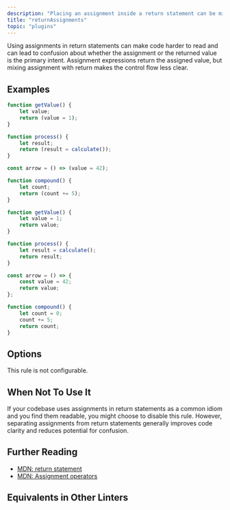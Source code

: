 ```yaml
---
description: "Placing an assignment inside a return statement can be misleading and is often a sign of a logical mistake."
title: "returnAssignments"
topic: "plugins"
---
```



<RuleSummary plugin="ts" rule="returnAssignments" />

Using assignments in return statements can make code harder to read and can lead to confusion about whether the assignment or the returned value is the primary intent.
Assignment expressions return the assigned value, but mixing assignment with return makes the control flow less clear.

## Examples

<Tabs>
<TabItem label="❌ Incorrect">

```ts
function getValue() {
	let value;
	return (value = 1);
}
```

```ts
function process() {
	let result;
	return (result = calculate());
}
```

```ts
const arrow = () => (value = 42);
```

```ts
function compound() {
	let count;
	return (count += 5);
}
```

</TabItem>
<TabItem label="✅ Correct">

```ts
function getValue() {
	let value = 1;
	return value;
}
```

```ts
function process() {
	let result = calculate();
	return result;
}
```

```ts
const arrow = () => {
	const value = 42;
	return value;
};
```

```ts
function compound() {
	let count = 0;
	count += 5;
	return count;
}
```

</TabItem>
</Tabs>

## Options

This rule is not configurable.

## When Not To Use It

If your codebase uses assignments in return statements as a common idiom and you find them readable, you might choose to disable this rule.
However, separating assignments from return statements generally improves code clarity and reduces potential for confusion.

## Further Reading

- [MDN: return statement](https://developer.mozilla.org/en-US/docs/Web/JavaScript/Reference/Statements/return)
- [MDN: Assignment operators](https://developer.mozilla.org/en-US/docs/Web/JavaScript/Reference/Operators/Assignment)

## Equivalents in Other Linters

<RuleEquivalents pluginId="ts" ruleId="returnAssignments" />
